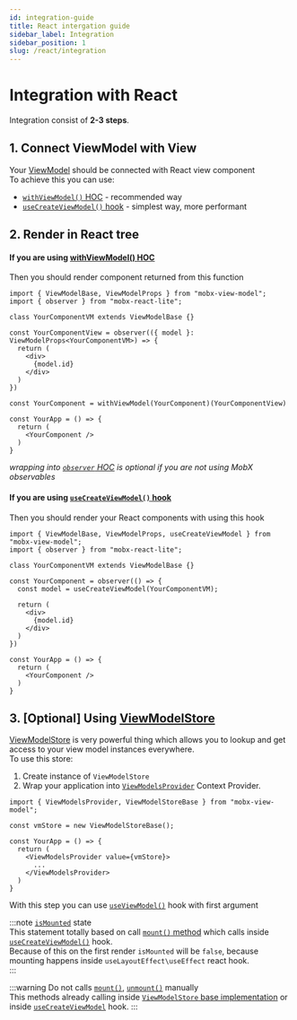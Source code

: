 ```yaml
---
id: integration-guide
title: React intergation guide
sidebar_label: Integration
sidebar_position: 1
slug: /react/integration
---
```


# Integration with React  

Integration consist of **2-3 steps**.  

## 1. Connect ViewModel with View 
Your [ViewModel](/api/view-models/interface) should be connected with React view component  
To achieve this you can use:  
- [`withViewModel()` HOC](/react/api/with-view-model) - recommended way  
- [`useCreateViewModel()` hook](/react/api/use-create-view-model) - simplest way, more performant  

## 2. Render in React tree   

#### If you are using [withViewModel() HOC](/react/api/with-view-model)  
Then you should render component returned from this function  

```tsx
import { ViewModelBase, ViewModelProps } from "mobx-view-model";
import { observer } from "mobx-react-lite";

class YourComponentVM extends ViewModelBase {}

const YourComponentView = observer(({ model }: ViewModelProps<YourComponentVM>) => {
  return (
    <div>
      {model.id}
    </div>
  )
})

const YourComponent = withViewModel(YourComponent)(YourComponentView)

const YourApp = () => {
  return (
    <YourComponent />
  )
}
```

_wrapping into [`observer` HOC](https://mobx.js.org/api.html#observer) is optional if you are not using MobX observables_


#### If you are using [`useCreateViewModel()` hook](/react/api/use-create-view-model)  
Then you should render your React components with using this hook  

```tsx
import { ViewModelBase, ViewModelProps, useCreateViewModel } from "mobx-view-model";
import { observer } from "mobx-react-lite";

class YourComponentVM extends ViewModelBase {}

const YourComponent = observer(() => {
  const model = useCreateViewModel(YourComponentVM);

  return (
    <div>
      {model.id}
    </div>
  )
})

const YourApp = () => {
  return (
    <YourComponent />
  )
}
```


## 3. [Optional] Using [ViewModelStore](/api/view-model-store/interface)  
[ViewModelStore](/api/view-model-store/interface) is very powerful thing which allows you to lookup and get access to your view model instances everywhere.  
To use this store:
  1. Create instance of `ViewModelStore`
  2. Wrap your application into [`ViewModelsProvider`](/react/api/view-models-provider) Context Provider.  

```tsx
import { ViewModelsProvider, ViewModelStoreBase } from "mobx-view-model";

const vmStore = new ViewModelStoreBase();

const YourApp = () => {
  return (
    <ViewModelsProvider value={vmStore}>
      ...
    </ViewModelsProvider>
  )
}
```
With this step you can use [`useViewModel()`](/react/api/use-view-model) hook with first argument  

:::note [`isMounted`](/api/view-models/interface#ismounted) state  
This statement totally based on call [`mount()` method](/api/view-models/interface#mount) which calls inside [`useCreateViewModel()`](/react/api/use-create-view-model) hook.  
Because of this on the first render `isMounted` will be `false`, because mounting happens inside `useLayoutEffect\useEffect` react hook.  
:::

:::warning Do not calls [`mount()`](/api/view-models/interface#mount), [`unmount()`](/api/view-models/interface#unmount) manually  
This methods already calling inside [`ViewModelStore` base implementation](/api/view-model-store/base-implementation) or inside [`useCreateViewModel`](/react/api/use-create-view-model) hook.
:::